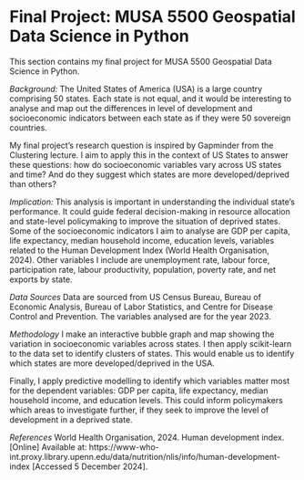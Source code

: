# Final Project: MUSA 5500 Geospatial Data Science in Python

This section contains my final project for MUSA 5500 Geospatial Data Science in Python. 

*Background:*
The United States of America (USA) is a large country comprising 50 states. Each state is not equal, and it would be interesting to analyse and map out the differences in level of development and socioeconomic indicators between each state as if they were 50 sovereign countries.

My final project's research question is inspired by Gapminder from the Clustering lecture. I aim to apply this in the context of US States to answer these questions: how do socioeconomic variables vary across US states and time? And do they suggest which states are more developed/deprived than others?

*Implication:*
This analysis is important in understanding the individual state’s performance. It could guide federal decision-making in resource allocation and state-level policymaking to improve the situation of deprived states. Some of the socioeconomic indicators I aim to analyse are GDP per capita, life expectancy, median household income, education levels, variables related to the Human Development Index (World Health Organisation, 2024). Other variables I include are unemployment rate, labour force, participation rate, labour productivity, population, poverty rate, and net exports by state.

*Data Sources*
Data are sourced from US Census Bureau, Bureau of Economic Analysis, Bureau of Labor Statistics, and Centre for Disease Control and Prevention. The variables analysed are for the year 2023.

*Methodology*
I make an interactive bubble graph and map showing the variation in socioeconomic variables across states. I then apply scikit-learn to the data set to identify clusters of states. This would enable us to identify which states are more developed/deprived in the USA.

Finally, I apply predictive modelling to identify which variables matter most for the dependent variables: GDP per capita, life expectancy, median household income, and education levels. This could inform policymakers which areas to investigate further, if they seek to improve the level of development in a deprived state.

*References*
World Health Organisation, 2024. Human development index. [Online] 
Available at: https://www-who-int.proxy.library.upenn.edu/data/nutrition/nlis/info/human-development-index
[Accessed 5 December 2024].
